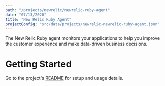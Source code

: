 ```yaml
---
path: "/projects/newrelic/newrelic-ruby-agent"
date: "07/13/2020"
title: "New Relic Ruby Agent"
projectConfig: "src/data/projects/newrelic-newrelic-ruby-agent.json"
---
```



The New Relic Ruby agent monitors your applications to help you improve 
the customer experience and make data-driven business decisions.

# Getting Started

Go to the project's [README](https://github.com/newrelic/newrelic-ruby-agent#readme) for setup and usage details.
